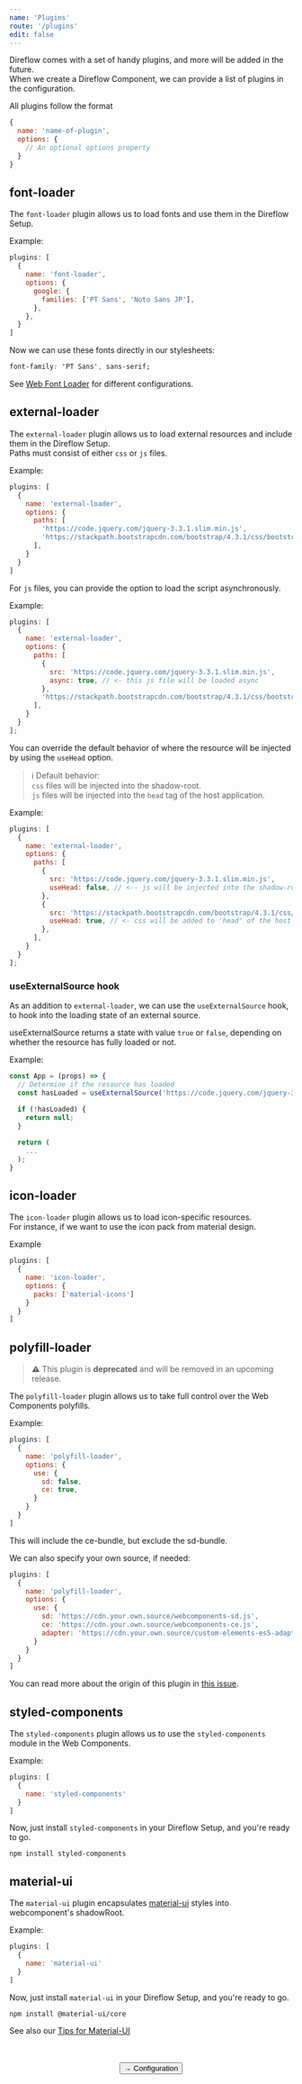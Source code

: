 ```yaml
---
name: 'Plugins'
route: '/plugins'
edit: false
---
```



Direflow comes with a set of handy plugins, and more will be added in the future.  
When we create a Direflow Component, we can provide a list of plugins in the configuration.
  
All plugins follow the format
```javascript
{
  name: 'name-of-plugin',
  options: {
    // An optional options property
  }
}
```

## font-loader
The `font-loader` plugin allows us to load fonts and use them in the Direflow Setup.  
  
Example:
```javascript
plugins: [
  {
    name: 'font-loader',
    options: {
      google: {
        families: ['PT Sans', 'Noto Sans JP'],
      },
    },
  }
]
```
Now we can use these fonts directly in our stylesheets:
```css
font-family: 'PT Sans', sans-serif;
```

See [Web Font Loader](https://github.com/typekit/webfontloader) for different configurations.

## external-loader
The `external-loader` plugin allows us to load external resources and include them in the Direflow Setup.  
Paths must consist of either `css` or `js` files.
  
Example:
```javascript
plugins: [
  {
    name: 'external-loader',
    options: {
      paths: [
        'https://code.jquery.com/jquery-3.3.1.slim.min.js',
        'https://stackpath.bootstrapcdn.com/bootstrap/4.3.1/css/bootstrap.min.css'
      ],
    }
  }
]
```

For `js` files, you can provide the option to load the script asynchronously.

Example:
```javascript
plugins: [
  {
    name: 'external-loader',
    options: {
      paths: [
        {
          src: 'https://code.jquery.com/jquery-3.3.1.slim.min.js',
          async: true, // <- this js file will be loaded async
        },
        'https://stackpath.bootstrapcdn.com/bootstrap/4.3.1/css/bootstrap.min.css'
      ],
    }
  }
];
```

You can override the default behavior of where the resource will be injected
by using the `useHead` option.

> ℹ️ Default behavior:  
> `css` files will be injected into the shadow-root.  
> `js` files will be injected into the `head` tag of the host application.

Example:
```javascript
plugins: [
  {
    name: 'external-loader',
    options: {
      paths: [
        {
          src: 'https://code.jquery.com/jquery-3.3.1.slim.min.js',
          useHead: false, // <-- js will be injected into the shadow-root
        },
        {
          src: 'https://stackpath.bootstrapcdn.com/bootstrap/4.3.1/css/bootstrap.min.css',
          useHead: true, // <- css will be added to 'head' of the host application
        },
      ],
    }
  }
];
```

### useExternalSource hook
As an addition to `external-loader`, we can use the `useExternalSource` hook, to hook
into the loading state of an external source.  

useExternalSource returns a state with value `true` or `false`, depending on whether the resource has fully loaded or not.

Example:
```javascript
const App = (props) => {
  // Determine if the resource has loaded
  const hasLoaded = useExternalSource('https://code.jquery.com/jquery-3.3.1.slim.min.js');
  
  if (!hasLoaded) {
    return null;
  }

  return (
    ...
  );
}
```

## icon-loader
The `icon-loader` plugin allows us to load icon-specific resources.  
For instance, if we want to use the icon pack from material design.  

Example
```javascript
plugins: [
  {
    name: 'icon-loader',
    options: {
      packs: ['material-icons']
    }
  }
]
```

## polyfill-loader
> ⚠️ This plugin is **deprecated** and will be removed in an upcoming release.

The `polyfill-loader` plugin allows us to take full control over the Web Components polyfills.  

Example:
```javascript
plugins: [
  {
    name: 'polyfill-loader',
    options: {
      use: {
        sd: false,
        ce: true,
      }
    }
  }
]
```
This will include the ce-bundle, but exclude the sd-bundle.

We can also specify your own source, if needed:
```javascript
plugins: [
  {
    name: 'polyfill-loader',
    options: {
      use: {
        sd: 'https://cdn.your.own.source/webcomponents-sd.js',
        ce: 'https://cdn.your.own.source/webcomponents-ce.js',
        adapter: 'https://cdn.your.own.source/custom-elements-es5-adapter.js'
      }
    }
  }
]
```
You can read more about the origin of this plugin in [this issue](https://github.com/Silind-Software/direflow/issues/18).

## styled-components
The `styled-components` plugin allows us to use the `styled-components` module in the Web Components.  
  
Example:
```javascript
plugins: [
  {
    name: 'styled-components'
  }
]
```
Now, just install `styled-components` in your Direflow Setup, and you're ready to go.
```console
npm install styled-components
```

## material-ui
The `material-ui` plugin encapsulates [material-ui](https://material-ui.com/) styles into webcomponent's shadowRoot.

Example:
```javascript
plugins: [
  {
    name: 'material-ui'
  }
]
```
Now, just install `material-ui` in your Direflow Setup, and you're ready to go.
```console
npm install @material-ui/core
```
See also our [Tips for Material-UI](https://direflow.io/guides-and-tips#tips-for-material-ui)

<br />
<br />

<span style="display: flex; justify-content: center">
  <Link to='/configuration'>
    <Button>→ Configuration</Button>
  </Link>
</span>

